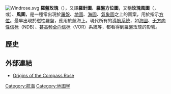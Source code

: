 {{expand|time=2015-06-08T10:39:36+00:00}}
[[File:Windrose.svg|thumb]]
'''羅盤玫瑰'''（{{lang-en|Compass rose}}），又譯'''羅針圖'''、'''羅盤方位圖'''，又稱'''玫瑰風圖'''（{{lang|en|Windrose}}，或{{lang|en| Rose of the Winds}}）、'''風圖'''，是一種常出現於[[羅盤|羅盤]]、[[地圖|地圖]]、[[海圖|海圖]]、[[氣象圖|氣象圖]]之上的圖案，用於指示[[方位|方位]]。最早出現於磁性羅盤，應用於航海上。現代所有的[[導航系統|導航系統]]，如[[海圖|海圖]]、[[无方向性信标|无方向性信标]]（NDB）、[[甚高频全向信标|甚高频全向信标]]（VOR）系統等，都看得到羅盤玫瑰的影響。

==歷史==

==外部連結==
* [http://www.gisnet.com/notebook/comprose.html Origins of the Compass Rose] {{Wayback|url=http://www.gisnet.com/notebook/comprose.html |date=20051021000404 }}
[[Category:航海|Category:航海]]
[[Category:地图学|Category:地图学]]